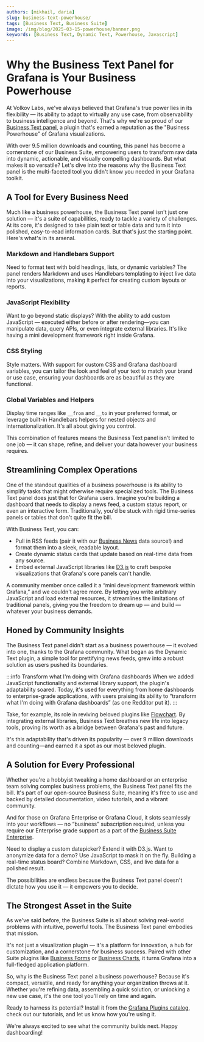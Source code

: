 ```yaml
---
authors: [mikhail, daria]
slug: business-text-powerhouse/
tags: [Business Text, Business Suite]
image: /img/blog/2025-03-15-powerhouse/banner.png
keywords: [Business Text, Dynamic Text, Powerhouse, Javascript]
---
```



# Why the Business Text Panel for Grafana is Your Business Powerhouse

At Volkov Labs, we've always believed that Grafana's true power lies in its flexibility — its ability to adapt to virtually any use case, from observability to business intelligence and beyond. That's why we're so proud of our [Business Text panel](/plugins/business-text/), a plugin that's earned a reputation as the "Business Powerhouse" of Grafana visualizations.

With over 9.5 million downloads and counting, this panel has become a cornerstone of our Business Suite, empowering users to transform raw data into dynamic, actionable, and visually compelling dashboards. But what makes it so versatile? Let's dive into the reasons why the Business Text panel is the multi-faceted tool you didn't know you needed in your Grafana toolkit.

## A Tool for Every Business Need

Much like a business powerhouse, the Business Text panel isn't just one solution — it's a suite of capabilities, ready to tackle a variety of challenges. At its core, it's designed to take plain text or table data and turn it into polished, easy-to-read information cards. But that's just the starting point. Here's what's in its arsenal.

### Markdown and Handlebars Support

Need to format text with bold headings, lists, or dynamic variables? The panel renders Markdown and uses Handlebars templating to inject live data into your visualizations, making it perfect for creating custom layouts or reports.

### JavaScript Flexibility

Want to go beyond static displays? With the ability to add custom JavaScript — executed either before or after rendering—you can manipulate data, query APIs, or even integrate external libraries. It's like having a mini development framework right inside Grafana.

### CSS Styling

Style matters. With support for custom CSS and Grafana dashboard variables, you can tailor the look and feel of your text to match your brand or use case, ensuring your dashboards are as beautiful as they are functional.

### Global Variables and Helpers

Display time ranges like `__from` and `__to` in your preferred format, or leverage built-in Handlebars helpers for nested objects and internationalization. It's all about giving you control.

<Youtube
  id="UVMysEjouNo"
  title="The Business Text panel for Grafana. Main features overview in 5.0.0"
/>

This combination of features means the Business Text panel isn't limited to one job — it can shape, refine, and deliver your data however your business requires.

## Streamlining Complex Operations

One of the standout qualities of a business powerhouse is its ability to simplify tasks that might otherwise require specialized tools. The Business Text panel does just that for Grafana users. Imagine you're building a dashboard that needs to display a news feed, a custom status report, or even an interactive form. Traditionally, you'd be stuck with rigid time-series panels or tables that don't quite fit the bill.

With Business Text, you can:

- Pull in RSS feeds (pair it with our [Business News](/plugins/business-news/) data source!) and format them into a sleek, readable layout.
- Create dynamic status cards that update based on real-time data from any source.
- Embed external JavaScript libraries like [D3.js](/plugins/business-text/external/d3/) to craft bespoke visualizations that Grafana's core panels can't handle.

<BlogPost id="dynamic-text-d3-community-20240121" />

A community member once called it a “mini development framework within Grafana,” and we couldn't agree more. By letting you write arbitrary JavaScript and load external resources, it streamlines the limitations of traditional panels, giving you the freedom to dream up — and build — whatever your business demands.

## Honed by Community Insights

The Business Text panel didn't start as a business powerhouse — it evolved into one, thanks to the Grafana community. What began as the Dynamic Text plugin, a simple tool for prettifying news feeds, grew into a robust solution as users pushed its boundaries.

:::info Transform what I'm doing with Grafana dashboards
When we added JavaScript functionality and external library support, the plugin's adaptability soared. Today, it's used for everything from home dashboards to enterprise-grade applications, with users praising its ability to “transform what I'm doing with Grafana dashboards” (as one Redditor put it).
:::

Take, for example, its role in reviving beloved plugins like [Flowchart](/plugins/business-text/external/). By integrating external libraries, Business Text breathes new life into legacy tools, proving its worth as a bridge between Grafana's past and future.

It's this adaptability that's driven its popularity — over 9 million downloads and counting—and earned it a spot as our most beloved plugin.

## A Solution for Every Professional

Whether you're a hobbyist tweaking a home dashboard or an enterprise team solving complex business problems, the Business Text panel fits the bill. It's part of our open-source Business Suite, meaning it's free to use and backed by detailed documentation, video tutorials, and a vibrant community.

And for those on Grafana Enterprise or Grafana Cloud, it slots seamlessly into your workflows — no “business” subscription required, unless you require our Enterprise grade support as a part of the [Business Suite Enterprise](/pricing/).

Need to display a custom datepicker? Extend it with D3.js. Want to anonymize data for a demo? Use JavaScript to mask it on the fly. Building a real-time status board? Combine Markdown, CSS, and live data for a polished result.

<BlogPost id="anonymizer-20240302" />

The possibilities are endless because the Business Text panel doesn't dictate how you use it — it empowers you to decide.

## The Strongest Asset in the Suite

As we've said before, the Business Suite is all about solving real-world problems with intuitive, powerful tools. The Business Text panel embodies that mission.

It's not just a visualization plugin — it's a platform for innovation, a hub for customization, and a cornerstone for business success. Paired with other Suite plugins like [Business Forms](/plugins/business-forms/) or [Business Charts](/plugins/business-charts/), it turns Grafana into a full-fledged application platform.

So, why is the Business Text panel a business powerhouse? Because it's compact, versatile, and ready for anything your organization throws at it. Whether you're refining data, assembling a quick solution, or unlocking a new use case, it's the one tool you'll rely on time and again.

Ready to harness its potential? Install it from the [Grafana Plugins catalog](https://grafana.com/grafana/plugins//marcusolsson-dynamictext-panel/), check out our tutorials, and let us know how you're using it.

<Youtube
  id="1qYzHfPXJF8"
  title="Install Business Suite plugins in Cloud, OSS, Enterprise. Getting started with the Business Suite."
/>

We're always excited to see what the community builds next. Happy dashboarding!

<Feedback />
